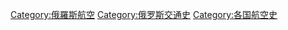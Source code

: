 [[Category:俄羅斯航空|Category:俄羅斯航空]]
[[Category:俄罗斯交通史|Category:俄罗斯交通史]]
[[Category:各国航空史|Category:各国航空史]]